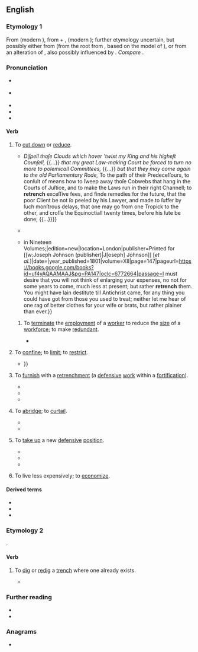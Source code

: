 ==English==
{{was wotd|2018|March|9}}

===Etymology 1===
From {{der|en|fro|retranchier||to get rid of, remove}} (modern {{cog|fr|retrancher||to cut out, take away; to cut off; to cut down}}), from {{m|fro|re-||''suffix meaning ‘again’''}} + {{m|fro|tranchier}}, {{m|fro|trenchier||to cut}} (modern {{cog|fr|trancher||to slice}}); further etymology uncertain, but possibly either from {{der|en|VL.|*trinicāre||cut in three parts}} (from the root {{m|la|trini}} from {{m|la|trēs||three}}, based on the model of {{m|la|duplicāre||to double by dividing, split in two, tear}}), or from an alteration of {{der|en|la|truncāre||to maim by cutting off pieces; to truncate}}, also possibly influenced by {{der|en|cel-gau|*trincare||to cut (the head)}}. ''Compare'' {{cog|en|trench}}.

===Pronunciation===
* {{a|RP}} {{IPA|en|/ɹɪˈtɹɛn(t)ʃ/}}
* {{a|GA}} {{IPA|en|/ɹəˈtɹɛn(t)ʃ/}}
* {{audio|en|en-au-retrench.ogg|Audio (AU)}}
* {{hyphenation|en|re|trench}}
* {{rhymes|en|ɛntʃ}}

====Verb====
{{en-verb|es}}

# {{lb|en|transitive}} To [[cut down]] or [[reduce]].
#* {{quote-book|en|author=James Howell|authorlink=James Howell|chapter=England’s Tears, for the Present Wars, which for the Nature of the Quarrel, the Quality of the Strength, the Diversity of Battels, Skirmishes, Encounters, and Sieges, (Happened in so Short a Compasse of Time) Cannot be Parallel’d in Any Precedent Age|title=[[w:Dodona's Grove|ΔΕΝΔΡΟΛΟΓΊΑ [DENDROLOGIA]: Dodona’s Grove, or The Vocall Forrest. The Third Edition More Exact and Perfect than the Former; with the Addition of Two Other Tracts: viz. Englands Tears for the Present Wars. And The Pre-eminence of Parlements]]|edition=3rd|location=Cambridge|publisher=Printed by R. D. for {{w|Humphrey Moseley}}, and are to be sold at his shop at the Prince's Arms in [[w:St Paul's Cathedral|S. Pauls Church-yard]]|year=1645|page=189|pageurl=https://books.google.com.sg/books?id=JAU-AQAAMAAJpg=RA1-PA189|oclc=931321630|passage=''O conſider my caſe, moſt blisfull Queen,'' {{...}} ''Diſpell thoſe Clouds which hover 'twixt my King and his higheſt Counſell,'' {{...}} ''that my great Law-making Court be forced to turn no more to polemicall Committees,'' {{...}} ''but that they may come again to the old Parliamentary Rode,'' To the path of their Predeceſſours, to conſult of means how to ſweep away thoſe Cobwebs that hang in the Courts of Juſtice, and to make the Laws run in their right Channell; to '''retrench''' exceſſive fees, and finde remedies for the future, that the poor Client be not ſo peeled by his Lawyer, and made to ſuffer by ſuch monſtrous delays, that one may go from one Tropick to the other, and croſſe the Equinoctiall twenty times, before his ſute be done; {{...}}}}
#* {{quote-journal|en|editors={{w|Joseph Addison}} and {{w|Richard Steele}}|magazine=[[w:The Spectator (1711)|The Spectator]]|location=London|publisher=Printed for S[amuel] Buckley, at the Dolphin in [[w:Little Britain, London|Little-Britain]]; and [[w:Jacob Tonson|J[acob] Tonson]], at Shakespear's-Head over-against Catherine-street in the [[w:Strand, London|Strand]]|date=16 March 1711|volume=I|issue=16|page=89|pageurl=https://books.google.com/books?id=uhRZAAAAcAAJ&pg=PA89|oclc=642176139|passage=Foppiſh and fantaſtick Ornaments are only Indications of Vice, not criminal in themſelves. Extinguiſh Vanity in the Mind, and you naturally '''retrench''' the little Superfluities of Garniture and Equipage. The Bloſſoms will fall of themſelves, when the Root that nouriſhes them is deſtroyed.}}
#* {{quote-book|en|author=Jonathan Swift|authorlink=Jonathan Swift|chapter=To Dr. [Thomas] Sheridan [letter]|editors=[[w:Thomas Sheridan (divine)|Thomas Sheridan]] and [[w:John Nichols (printer)|John Nichols]]|title=The Works of the Rev. Jonathan Swift, D.D., Dean of St. Patrick’s, Dublin. {{...|Arranged by Thomas Sheridan, A.M. with Notes, Historical and Critical. A New Edition,}} in Nineteen Volumes;{{nb...|corrected and revised by John Nichols, F.S.A. Edinburgh and Perth}}|edition=new|location=London|publisher=Printed for [[w:Joseph Johnson (publisher)|J[oseph] Johnson]] [''et al.'']|date={{J2G|29 June 1725}}|year_published=1801|volume=XII|page=147|pageurl=https://books.google.com/books?id=uf4yAQAAMAAJ&pg=PA147|oclc=6772664|passage=I must desire that you will not think of enlarging your expenses, no not for some years to come, much less at present; but rather '''retrench''' them. You might have lain destitute till Antichrist came, for any thing you could have got from those you used to treat; neither let me hear of one rag of better clothes for your wife or brats, but rather plainer than ever.}}
## {{lb|en|transitive|specifically}} To [[terminate]] the [[employment]] of a [[worker]] to reduce the [[size#Noun|size]] of a [[workforce]]; to make [[redundant]].
##* {{quote-book|en|author=P. K. Padhi|chapter=The Industrial Disputes Act, 1947|title=Labour and Industrial Laws|edition=3rd|location=New Delhi|publisher=Asoke K. Ghosh, PHI Learning|month=July|year=2017|page=238|pageurl=https://books.google.com/books?id=2wovDwAAQBAJ&pg=PA238|isbn=978-81-203-5349-7|passage=This section prescribes that an employer shall ordinarily '''retrench''' the workman who was the last person to be employed in that category, unless for reasons to be recorded in writing, the employer '''retrenches''' any other workman.}}
# {{lb|en|transitive}} To [[confine#Verb|confine]]; to [[limit#Verb|limit]]; to [[restrict]].
#* {{quote-book|en|author=Isaac Taylor|authorlink=Isaac Taylor|chapter=Essay VII. ‘Without Controversy.’|title=Logic in Theology and Other Essays. [...] With a Sketch of the Life of the Author and a Catalogue of His Writings|location=New York, N.Y.|publisher={{w|William Gowans}}|year=1860|section=section VI|pages=271–272|pageurl=https://books.google.com/books?id=URNmAAAAcAAJ&pg=PA271|oclc=54259617|passage=They say of God—That {{smallcaps|He}} spreadeth forth the heavens as a tent to dwell in; and that as a garment, some time hence, He shall roll them together. These figures, ought they then to receive a '''retrenched''' interpretation? Ought they to be denuded of their oriental garb? Not so, {{...}}}}
# {{lb|en|transitive|military}} To [[furnish]] with a [[retrenchment]] (a [[defensive]] [[work#Noun|work]] within a [[fortification]]).
#: {{ux|en|to '''retrench''' bastions}}
#* {{quote-book|en|author=H[enry] Curzon|authorlink=Henry Curzon|chapter=Of Fortification|title=The Universal Library: Or, Compleat Summary of Science. Containing above Sixty Select Treatises. In Two Volumes. [...]|location=London|publisher=Printed for George Sawbridge, at the Three Flower-de-Lys in [[w:Little Britain, London|Little Britain]]|year=1712|volume=II|page=243|pageurl=https://books.google.com/books?id=5iFCAAAAcAAJ&pg=PA243|oclc=642343210|passage=The ''Half-Moon'' is a Work always raiſed before the Baſtion's Point, being ſo named from the Lowneſs of its Gorges Cavity, &c. and is to ſecure the Two Faces of the Baſtion; but when the Faces have but a weak Defence from the ''Ravelin'', theſe Works are ſoon made uſeleſs or ruined, and give the Beſieged an opportunity of Lodgment, and may ſerve for Batteries and Flanks againſt the oppoſing Baſtions; however they may be '''retrenched''' by Traverſes, yet they will not fail to attack entirely in the Face, or where you have your laſt Retrenchment, alſo that called the Counterguard runs the like Hazard.}}
#* {{quote-book|en|author=John Muller [''i.e.'', {{w|John Müller}}]|chapter=Part II. Of the Defence.|title=The Attack and Defence of Fortify’d Places. In Three Parts. [...]|location=London|publisher=Printed for J. Millan, near [[w:Charing Cross|Charing-Cross]]|year=1747|page=186|pageurl=https://books.google.com/books?id=xyoAI2OsExoC&pg=PA186|oclc=990827509|passage=[I]f there is one Retrenchment in a Work, it is generally thought ſufficient; but it happens much oftener than there is none at all; ſo that one might be apt to think, a Defence like that we have been explaining is only chimerical, if the Sieges of ''Vienna'' and ''Candy'', both by the ''Turks'', were not inſtances of the contrary, where there was hardly an inch of Ground either within or without thoſe two Towns, as far as the Extremities of the Glacis, and even beyond them, but what was '''retrenched''' and countermined.}}
#* {{quote-book|en|author=E[ugène] Viollet-le-Duc|authorlink=Eugène Viollet-le-Duc|author2={{w|Benjamin Bucknall}}, transl.|chapter=The Seventh Siege|title=Annals of a Fortress|location=Boston, Mass.|publisher=[[w:James R. Osgood|James R[ipley] Osgood and Company]], late [[w:Ticknor and Fields|Ticknor & Fields]], and Fields, Osgood, & Co.|year=1876|page=335|pageurl=https://books.google.com/books?id=aoEDAAAAYAAJ&pg=PA335|oclc=217264580|passage=Captain Allaud did not doubt that the principal attack would be directed towards the left bastion; he had the gorge of this bastion therefore '''retrenched''' during the night.}}
# {{lb|en|intransitive}} To [[abridge]]; to [[curtail]].
#* {{RQ:Milton Paradise Regained|book=1|page=25|lines=454–459|passage=But this thy glory ſhall be ſoon '''retrench'd'''; / No more ſhalt thou by oracling abuſe / The Gentiles; henceforth Oracles are ceaſt, / And thou no more with Pomp and Sacrifice / Shalt by enquir'd at ''Delphos'' or elſewhere, / At leaſt in vain, for they ſhall find thee mute.}}
#* {{quote-book|en|author=Colin Dueck|chapter=The Domestic Politics of the Obama Doctrine|title=The Obama Doctrine: American Grand Strategy Today|location=Oxford|publisher={{w|Oxford University Press}}|year=2015|page=109|pageurl=https://books.google.com/books?id=xWXbBgAAQBAJ&pg=PA109|isbn=978-0-19-020262-0|passage=Under the Obama doctrine, the United States accommodates and '''retrenches''' internationally in large part so the president can focus on leaving behind liberal domestic policy legacies. This entails targeted counterterrorist strikes and assertive foreign policy adjustments when necessary, but for the most part represents a shift from guns to butter, a downscaling of military weight and presence, and an avoidance of any heavy US footprint overseas—a strategy pursued both on its merits in [[w:Barack Obama|[Barack] Obama]]'s view and in orderto avert domestic political risk.}}
# {{lb|en|intransitive}} To [[take up]] a new [[defensive]] [[position#Noun|position]].
#: {{ux|en|We must '''retrench''' and try to hold on long enough for products in development to reach the market or we will be out of business.}}
#* {{quote-book|en|author=Ziauddin Sardar|authorlink=Ziauddin Sardar|chapter=Preface|title=Orientalism|series=Concepts in the Social Sciences|location=Buckingham, Buckinghamshire; Philadelphia, Pa.|publisher={{w|Open University Press}}|year=1999|page=vii|pageurl=https://books.google.com/books?id=QVLlAAAAQBAJ&pg=PR7|isbn=978-0-335-20207-2|passage=After '''retrenching''' itself in scholarship and literary imagination, Orientalism has moved on to conquer film, television and CD-ROMs. Nowadays, the subject of Orientalism is not limited to what is conventionally seen as the 'Orient' but also includes Europe, the home of its origins, itself.}}
#* {{quote-journal|en|title=Private equity: Keep calm and carry on: Why London will remain a hub for buy-out firms|url=http://www.economist.com/node/21547266|archiveurl=https://web.archive.org/web/20170713183842/http://www.economist.com/node/21547266|archivedate=13 July 2017|newspaper={{w|The Economist}}|date=11 February 2012|passage=Some smaller private-equity firms in continental Europe are struggling even more than British outfits, weakening the competition. International firms could decide it is not cost-effective to keep open their other European offices and '''retrench''' to London.}}
#* {{quote-web|en|author=Brandon Nowalk|title=Chickens and Dragons Come Home to Roost on ''{{w|Game of Thrones}}'' (Newbies)|url=https://tv.avclub.com/chickens-and-dragons-come-home-to-roost-on-game-of-thro-1798193793|archiveurl=https://web.archive.org/web/20171204101924/https://tv.avclub.com/chickens-and-dragons-come-home-to-roost-on-game-of-thro-1798193793|archivedate=4 December 2017|work={{w|The A.V. Club}}|date=16 July 2017|passage=It's an episode of characters returning to their own pasts as different people. They can '''retrench''' like [[w:Cersei Lannister|Cersei]], back on her bullshit, I mean, warpath. Or they can adapt, like [[w:Sandor Clegane|The Hound]]. Neither way necessarily ensures success, but we know the archmaester isn't unequivocally right. We’ve seen dragons reborn and armies of the undead. I wouldn’t be so sure that Wall will stand forever.}}
# {{lb|en|intransitive}} To live less expensively; to [[economize]].

====Derived terms====
* {{l|en|retrencher}}
* {{l|en|retrenching|pos=noun}}
* {{l|en|retrenchment}}

===Etymology 2===
{{prefix|en|re|trench}}.

====Verb====
{{en-verb|es}}

# {{lb|en|transitive}} To [[dig#Verb|dig]] or [[redig]] a [[trench#Noun|trench]] where one already exists.
#* {{quote-book|en|author=Jake Jacobson|chapter=Getting White Fish for Winter Dog Food|chapterurl=https://books.google.com/books?id=et2HAwAAQBAJ&pg=PT141|title=Alaska Hunting: Earthworms to Elephants|location=Anchorage, Ak.|publisher=Publication Consultants|year=2013|isbn=978-1-59433-404-7|passage=The [fishing] technique was to clear the channel downstream from the lagoon for about twenty to forty yards, but not all the way to the salt water. A small "bridge" was left at the lower end of the lagoon. When holding pits had been dug near the end of the '''re-trenched''' channel and everyone was ready, the "bridge" was dug out and the outrush of water brought hundreds of fish along with it.}}

===Further reading===
* {{pedia|retrenchment}}
* {{pedia|retrenchment (military)}}

===Anagrams===
* {{anagrams|en|a=ceehnrrt|trencher}}